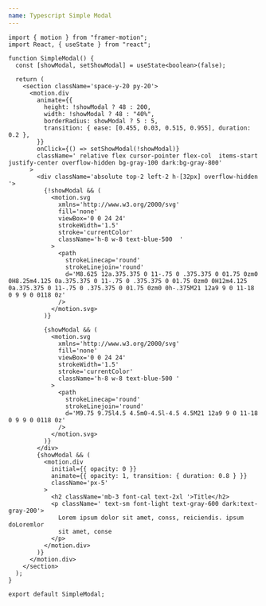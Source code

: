 ```yaml
---
name: Typescript Simple Modal
---
```


```tsx
import { motion } from "framer-motion";
import React, { useState } from "react";

function SimpleModal() {
  const [showModal, setShowModal] = useState<boolean>(false);

  return (
    <section className='space-y-20 py-20'>
      <motion.div
        animate={{
          height: !showModal ? 48 : 200,
          width: !showModal ? 48 : "40%",
          borderRadius: showModal ? 5 : 5,
          transition: { ease: [0.455, 0.03, 0.515, 0.955], duration: 0.2 },
        }}
        onClick={() => setShowModal(!showModal)}
        className=' relative flex cursor-pointer flex-col  items-start  justify-center overflow-hidden bg-gray-100 dark:bg-gray-800'
      >
        <div className='absolute top-2 left-2 h-[32px] overflow-hidden '>
          {!showModal && (
            <motion.svg
              xmlns='http://www.w3.org/2000/svg'
              fill='none'
              viewBox='0 0 24 24'
              strokeWidth='1.5'
              stroke='currentColor'
              className='h-8 w-8 text-blue-500  '
            >
              <path
                strokeLinecap='round'
                strokeLinejoin='round'
                d='M8.625 12a.375.375 0 11-.75 0 .375.375 0 01.75 0zm0 0H8.25m4.125 0a.375.375 0 11-.75 0 .375.375 0 01.75 0zm0 0H12m4.125 0a.375.375 0 11-.75 0 .375.375 0 01.75 0zm0 0h-.375M21 12a9 9 0 11-18 0 9 9 0 0118 0z'
              />
            </motion.svg>
          )}

          {showModal && (
            <motion.svg
              xmlns='http://www.w3.org/2000/svg'
              fill='none'
              viewBox='0 0 24 24'
              strokeWidth='1.5'
              stroke='currentColor'
              className='h-8 w-8 text-blue-500 '
            >
              <path
                strokeLinecap='round'
                strokeLinejoin='round'
                d='M9.75 9.75l4.5 4.5m0-4.5l-4.5 4.5M21 12a9 9 0 11-18 0 9 9 0 0118 0z'
              />
            </motion.svg>
          )}
        </div>
        {showModal && (
          <motion.div
            initial={{ opacity: 0 }}
            animate={{ opacity: 1, transition: { duration: 0.8 } }}
            className='px-5'
          >
            <h2 className='mb-3 font-cal text-2xl '>Title</h2>
            <p className=' text-sm font-light text-gray-600 dark:text-gray-200'>
              Lorem ipsum dolor sit amet, conss, reiciendis. ipsum doLoremlor
              sit amet, conse
            </p>
          </motion.div>
        )}
      </motion.div>
    </section>
  );
}

export default SimpleModal;
```
